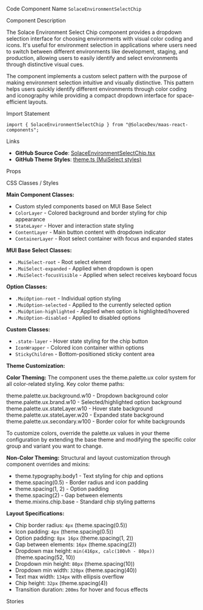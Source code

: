 
<Meta of={SolaceEnvironmentSelectChipStories} />

<Title>Environment Select Chip</Title>

<Description of={SolaceEnvironmentSelectChipStories} />

<Subtitle>Code Component Name</Subtitle>
`SolaceEnvironmentSelectChip`

<Subtitle>Component Description</Subtitle>

The Solace Environment Select Chip component provides a dropdown selection interface for choosing environments with visual color coding and icons. It's useful for environment selection in applications where users need to switch between different environments like development, staging, and production, allowing users to easily identify and select environments through distinctive visual cues.

The component implements a custom select pattern with the purpose of making environment selection intuitive and visually distinctive. This pattern helps users quickly identify different environments through color coding and iconography while providing a compact dropdown interface for space-efficient layouts.

<Subtitle>Import Statement</Subtitle>

```tsx
import { SolaceEnvironmentSelectChip } from "@SolaceDev/maas-react-components";
```

<Subtitle>Links</Subtitle>

- **GitHub Source Code**: [SolaceEnvironmentSelectChip.tsx](https://github.com/SolaceDev/maas-react-components/blob/main/src/components/SolaceEnvironmentSelectChip.tsx)
- **GitHub Theme Styles**: <a href="https://github.com/SolaceDev/maas-react-components/blob/main/src/resources/theme.ts#:~:text=MuiSelect" target="_blank">theme.ts (MuiSelect styles)</a>

<Subtitle>Props</Subtitle>

<ArgTypes of={SolaceEnvironmentSelectChipStories} />

<Subtitle>CSS Classes / Styles</Subtitle>

**Main Component Classes:**

- Custom styled components based on MUI Base Select
- `ColorLayer` - Colored background and border styling for chip appearance
- `StateLayer` - Hover and interaction state styling
- `ContentLayer` - Main button content with dropdown indicator
- `ContainerLayer` - Root select container with focus and expanded states

**MUI Base Select Classes:**

- `.MuiSelect-root` - Root select element
- `.MuiSelect-expanded` - Applied when dropdown is open
- `.MuiSelect-focusVisible` - Applied when select receives keyboard focus

**Option Classes:**

- `.MuiOption-root` - Individual option styling
- `.MuiOption-selected` - Applied to the currently selected option
- `.MuiOption-highlighted` - Applied when option is highlighted/hovered
- `.MuiOption-disabled` - Applied to disabled options

**Custom Classes:**

- `.state-layer` - Hover state styling for the chip button
- `IconWrapper` - Colored icon container within options
- `StickyChildren` - Bottom-positioned sticky content area

**Theme Customization:**

**Color Theming:**
The component uses the theme.palette.ux color system for all color-related styling. Key color theme paths:

<div style={{ display: "flex", alignItems: "center", margin: "8px 0" }}>
	<div
		style={{
			width: "16px",
			height: "16px",
			backgroundColor: "#FFFFFF",
			border: "1px solid rgba(0,0,0,0.2)",
			borderRadius: "3px",
			marginRight: "8px"
		}}
	></div>
	<span>theme.palette.ux.background.w10 - Dropdown background color</span>
</div>
<div style={{ display: "flex", alignItems: "center", margin: "8px 0" }}>
	<div
		style={{
			width: "16px",
			height: "16px",
			backgroundColor: "#E3F2FD",
			border: "1px solid rgba(0,0,0,0.2)",
			borderRadius: "3px",
			marginRight: "8px"
		}}
	></div>
	<span>theme.palette.ux.brand.w10 - Selected/highlighted option background</span>
</div>
<div style={{ display: "flex", alignItems: "center", margin: "8px 0" }}>
	<div
		style={{
			width: "16px",
			height: "16px",
			backgroundColor: "rgba(0, 0, 0, 0.04)",
			border: "1px solid rgba(0,0,0,0.2)",
			borderRadius: "3px",
			marginRight: "8px"
		}}
	></div>
	<span>theme.palette.ux.stateLayer.w10 - Hover state background</span>
</div>
<div style={{ display: "flex", alignItems: "center", margin: "8px 0" }}>
	<div
		style={{
			width: "16px",
			height: "16px",
			backgroundColor: "rgba(0, 0, 0, 0.08)",
			border: "1px solid rgba(0,0,0,0.2)",
			borderRadius: "3px",
			marginRight: "8px"
		}}
	></div>
	<span>theme.palette.ux.stateLayer.w20 - Expanded state background</span>
</div>
<div style={{ display: "flex", alignItems: "center", margin: "8px 0" }}>
	<div
		style={{
			width: "16px",
			height: "16px",
			backgroundColor: "#757575",
			border: "1px solid rgba(0,0,0,0.2)",
			borderRadius: "3px",
			marginRight: "8px"
		}}
	></div>
	<span>theme.palette.ux.secondary.w100 - Border color for white backgrounds</span>
</div>

To customize colors, override the palette.ux values in your theme configuration by extending the base theme and modifying the specific color group and variant you want to change.

**Non-Color Theming:**
Structural and layout customization through component overrides and mixins:

- theme.typography.body1 - Text styling for chip and options
- theme.spacing(0.5) - Border radius and icon padding
- theme.spacing(1, 2) - Option padding
- theme.spacing(2) - Gap between elements
- theme.mixins.chip.base - Standard chip styling patterns

**Layout Specifications:**

- Chip border radius: `4px` (theme.spacing(0.5))
- Icon padding: `4px` (theme.spacing(0.5))
- Option padding: `8px 16px` (theme.spacing(1, 2))
- Gap between elements: `16px` (theme.spacing(2))
- Dropdown max height: `min(416px, calc(100vh - 80px))` (theme.spacing(52, 10))
- Dropdown min height: `80px` (theme.spacing(10))
- Dropdown min width: `320px` (theme.spacing(40))
- Text max width: `134px` with ellipsis overflow
- Chip height: `32px` (theme.spacing(4))
- Transition duration: `200ms` for hover and focus effects

<Subtitle>Stories</Subtitle>

<CustomStories />
